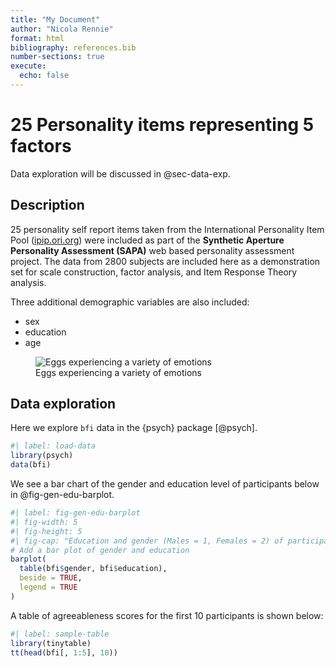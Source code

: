 ```yaml
---
title: "My Document"
author: "Nicola Rennie"
format: html
bibliography: references.bib
number-sections: true
execute: 
  echo: false
---
```


# 25 Personality items representing 5 factors

Data exploration will be discussed in @sec-data-exp.

## Description

25 personality self report items taken from the International Personality Item Pool ([ipip.ori.org](https://ipip.ori.org/)) were included as part of the **Synthetic Aperture Personality Assessment (SAPA)** web based personality assessment project. The data from 2800 subjects are included here as a demonstration set for scale construction, factor analysis, and Item Response Theory analysis.

Three additional demographic variables are also included:

-   sex
-   education
-   age

![Eggs experiencing a variety of emotions](eggs.jpg){fig-align="center"}

## Data exploration {#sec-data-exp}

Here we explore `bfi` data in the {psych} package [@psych].

```r
#| label: load-data
library(psych)
data(bfi)
```

We see a bar chart of the gender and education level of participants below in @fig-gen-edu-barplot.

```r
#| label: fig-gen-edu-barplot
#| fig-width: 5
#| fig-height: 5
#| fig-cap: "Education and gender (Males = 1, Females = 2) of participants."
# Add a bar plot of gender and education
barplot(
  table(bfi$gender, bfi$education),
  beside = TRUE,
  legend = TRUE
)
```

A table of agreeableness scores for the first 10 participants is shown below:

```r
#| label: sample-table
library(tinytable)
tt(head(bfi[, 1:5], 10))
```
